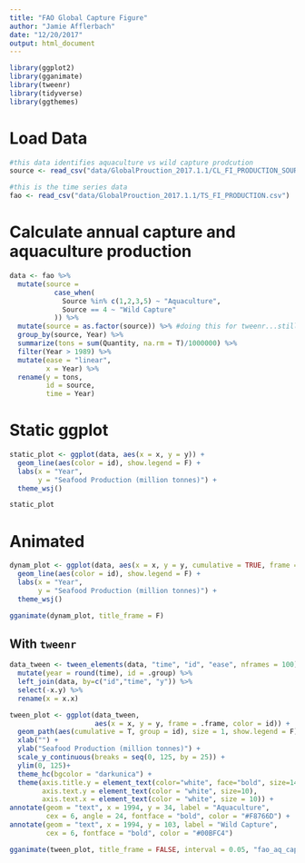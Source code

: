```yaml
---
title: "FAO Global Capture Figure"
author: "Jamie Afflerbach"
date: "12/20/2017"
output: html_document
---
```


```r
library(ggplot2)
library(gganimate)
library(tweenr)
library(tidyverse)
library(ggthemes)
```

# Load Data

```r

#this data identifies aquaculture vs wild capture prodcution
source <- read_csv("data/GlobalProuction_2017.1.1/CL_FI_PRODUCTION_SOURCE.csv")

#this is the time series data
fao <- read_csv("data/GlobalProuction_2017.1.1/TS_FI_PRODUCTION.csv")

```

# Calculate annual capture and aquaculture production

```r

data <- fao %>%
  mutate(source = 
           case_when(
             Source %in% c(1,2,3,5) ~ "Aquaculture",
             Source == 4 ~ "Wild Capture"
           )) %>%
  mutate(source = as.factor(source)) %>% #doing this for tweenr...still don't know why we need to
  group_by(source, Year) %>%
  summarize(tons = sum(Quantity, na.rm = T)/1000000) %>%
  filter(Year > 1989) %>%
  mutate(ease = "linear",
         x = Year) %>%
  rename(y = tons,
         id = source,
         time = Year)

```

# Static ggplot

```r

static_plot <- ggplot(data, aes(x = x, y = y)) +
  geom_line(aes(color = id), show.legend = F) +
  labs(x = "Year",
       y = "Seafood Production (million tonnes)") +
  theme_wsj()

static_plot
```

# Animated 

```r

dynam_plot <- ggplot(data, aes(x = x, y = y, cumulative = TRUE, frame = time)) +
  geom_line(aes(color = id), show.legend = F) +
  labs(x = "Year",
       y = "Seafood Production (million tonnes)") +
  theme_wsj()

gganimate(dynam_plot, title_frame = F)

```

## With `tweenr`

```r

data_tween <- tween_elements(data, "time", "id", "ease", nframes = 100) %>%
  mutate(year = round(time), id = .group) %>%
  left_join(data, by=c("id","time", "y")) %>%
  select(-x.y) %>%
  rename(x = x.x)

tween_plot <- ggplot(data_tween, 
                     aes(x = x, y = y, frame = .frame, color = id)) +
  geom_path(aes(cumulative = T, group = id), size = 1, show.legend = F) +
  xlab("") +
  ylab("Seafood Production (million tonnes)") +
  scale_y_continuous(breaks = seq(0, 125, by = 25)) +
  ylim(0, 125)+
  theme_hc(bgcolor = "darkunica") +
  theme(axis.title.y = element_text(color="white", face="bold", size=14),
        axis.text.y = element_text(color = "white", size=10),
        axis.text.x = element_text(color = "white", size = 10)) +
annotate(geom = "text", x = 1994, y = 34, label = "Aquaculture", 
         cex = 6, angle = 24, fontface = "bold", color = "#F8766D") +
annotate(geom = "text", x = 1994, y = 103, label = "Wild Capture", 
         cex = 6, fontface = "bold", color = "#00BFC4")

gganimate(tween_plot, title_frame = FALSE, interval = 0.05, "fao_aq_capture_fig.gif")
```

